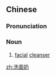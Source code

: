 ==Chinese==
{{zh-forms|type=21}}

===Pronunciation===
{{zh-pron
|m=xǐmiànnǎi
|c=sai2 min6 naai5
|cat=n
}}

===Noun===
{{zh-noun}}

# [[facial]] [[cleanser]]

[[zh:洗面奶]]